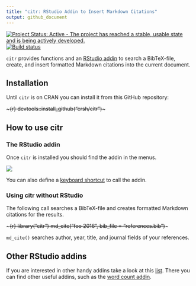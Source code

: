 ```yaml
---
title: "citr: RStudio Addin to Insert Markdown Citations"
output: github_document
---
```


[![Project Status: Active - The project has reached a stable, usable state and is being actively developed.](http://www.repostatus.org/badges/latest/active.svg)](http://www.repostatus.org/#active)
[![Build status](https://travis-ci.org/crsh/citr.svg?branch=master)](https://travis-ci.org/crsh/citr)

`citr` provides functions and an [RStudio addin](https://rstudio.github.io/rstudioaddins/) to search a BibTeX-file, create, and insert formatted Markdown citations into the current document.

## Installation

Until `citr` is on CRAN you can install it from this GitHub repository:

~~~{r}
devtools::install_github("crsh/citr")
~~~


## How to use citr

### The RStudio addin

Once `citr` is installed you should find the addin in the menus.

![](inst/images/addin_demo.gif)

You can also define a [keyboard shortcut](https://rstudio.github.io/rstudioaddins/#keyboard-shorcuts) to call the addin.


### Using citr without RStudio

The following call searches a BibTeX-file and creates formatted Markdown citations for the results.

~~~{r}
library("citr")
md_cite("foo 2016", bib_file = "references.bib")
~~~

`md_cite()` searches author, year, title, and journal fields of your references.


## Other RStudio addins

If you are interested in other handy addins take a look at this [list](https://github.com/daattali/addinslist#readme). There you can find other useful addins, such as the [word count addin](https://github.com/benmarwick/wordcountaddin).